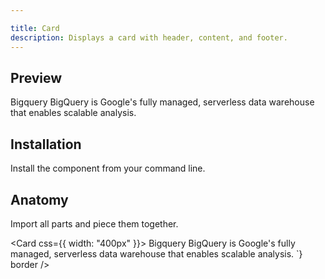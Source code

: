 ```yaml
---

title: Card
description: Displays a card with header, content, and footer.
---
```

## Preview

<Preview>
  <Flex
    css={{
      flexDirection: "column",
      alignItems: "center",
      gap: "$3",
    }}
  >
    <Card css={{ width: "400px" }}>
      <Text size="3" css={{fontWeight:"500"}}>Bigquery</Text>
      <Text size="2" css={{color: "$gray11"}}>BigQuery is Google's fully managed, serverless data warehouse that enables scalable analysis.</Text>
    </Card>
  </Flex>
</Preview>

## Installation

Install the component from your command line.

<LiveProvider>
    <LiveEditor code={`npm install @raystack/apsara`} border/>
</LiveProvider>


## Anatomy
Import all parts and piece them together.

<LiveProvider>
    <LiveEditor code={`

<Card css={{ width: "400px" }}>
  <Heading>Bigquery</Heading>
  <Text>
    BigQuery is Google's fully managed, serverless data warehouse that enables scalable analysis.
  </Text>
</Card>
`} border />
</LiveProvider>
